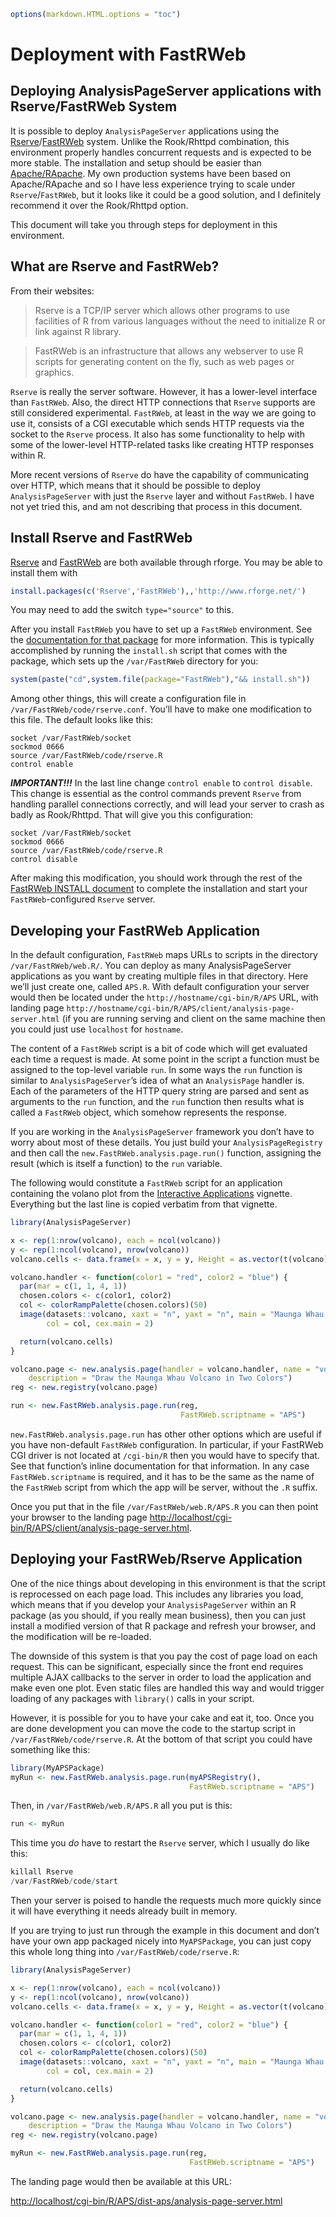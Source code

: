 <!--
%\VignetteEngine{knitr::knitr}
%\VignetteIndexEntry{7. FastRWeb Deployment}
-->

<link rel="stylesheet" type="text/css" href="AnalysisPageServer.css">

```r
options(markdown.HTML.options = "toc")
```

# Deployment with FastRWeb


## Deploying AnalysisPageServer applications with Rserve/FastRWeb System

It is possible to deploy `AnalysisPageServer` applications using the <a href ="http://rforge.net/Rserve/">Rserve</a>/<a href ="http://rforge.net/FastRWeb/">FastRWeb</a> system.
Unlike the Rook/Rhttpd combination, this environment properly handles concurrent
requests and is expected to be more stable. The installation and setup should be easier
than <a href="ApacheDeployment.html">Apache/RApache</a>. My own production systems have been based on Apache/RApache and so
I have less experience trying to scale under `Rserve`/`FastRWeb`, but it looks like it could
be a good solution, and I definitely recommend it over the Rook/Rhttpd option.

This document will take you through steps for deployment in this environment.

## What are Rserve and FastRWeb?

From their websites:

> Rserve is a TCP/IP server which allows other programs to use facilities 
of R from various languages without the need to initialize R or link against R library.

> FastRWeb is an infrastructure that allows any webserver to use 
R scripts for generating content on the fly, such as web pages or graphics.

`Rserve` is really the server software. However, it has a lower-level
interface than `FastRWeb`. Also, the direct HTTP connections that `Rserve` supports are still considered experimental.
`FastRWeb`, at least in the way we are going to use it, consists of a CGI executable
which sends HTTP requests via the socket to the `Rserve` process. It also has some functionality to help with
some of the lower-level HTTP-related tasks like creating HTTP responses within R.

More recent versions of `Rserve` do have the capability of communicating over HTTP, which means that it should be
possible to deploy `AnalysisPageServer` with just the `Rserve` layer and without `FastRWeb`. I have not yet tried
this, and am not describing that process in this document.

## Install Rserve and FastRWeb

<a href ="http://rforge.net/Rserve/">Rserve<a/> and <a href="http://rforge.net/FastRWeb/">FastRWeb</a> are both available
through rforge. You may be able to install them with

```r
install.packages(c('Rserve','FastRWeb'),,'http://www.rforge.net/')
```

You may need to add the switch `type="source"` to this.

After you install `FastRWeb` you have to set up a `FastRWeb` environment. See the <a href="http://svn.rforge.net/FastRWeb/trunk/INSTALL">documentation
for that package</a> for more information. This is typically accomplished by running the `install.sh` script
that comes with the package, which sets up the `/var/FastRWeb` directory for you:

```r
system(paste("cd",system.file(package="FastRWeb"),"&& install.sh"))
```

Among other things, this will create a configuration file in `/var/FastRWeb/code/rserve.conf`. You'll have to make one modification to this file.
The default looks like this:

```
socket /var/FastRWeb/socket
sockmod 0666
source /var/FastRWeb/code/rserve.R
control enable
```

***IMPORTANT!!!*** In the last line change `control enable` to `control disable`. This change is essential as the control commands prevent `Rserve` from
handling parallel connections correctly, and will lead your server to crash as badly as Rook/Rhttpd. That will give you this configuration:

```
socket /var/FastRWeb/socket
sockmod 0666
source /var/FastRWeb/code/rserve.R
control disable
```


After making this modification, you should work through the rest of the <a href="http://svn.rforge.net/FastRWeb/trunk/INSTALL">FastRWeb INSTALL document</a> to
complete the installation and start your `FastRWeb`-configured `Rserve` server.

## Developing your FastRWeb Application

In the default configuration, `FastRWeb` maps URLs to scripts in the directory `/var/FastRWeb/web.R/`. You can deploy as many AnalysisPageServer applications
as you want by creating multiple files in that directory. Here we'll just create one, called `APS.R`. With default configuration your server would then be located under
the `http://hostname/cgi-bin/R/APS` URL, with landing page `http://hostname/cgi-bin/R/APS/client/analysis-page-server.html` (if you are running serving and client on
the same machine then you could just use `localhost` for `hostname`.

The content of a `FastRWeb` script is a bit of code which will get evaluated each time a request is made. At some point in the script a function
must be assigned to the top-level variable `run`. In some ways the `run` function is similar to `AnalysisPageServer`'s idea of what an `AnalysisPage` handler
is. Each of the parameters of the HTTP query string are parsed and sent as arguments to the `run` function, and the `run` function then results what
is called a `FastRWeb` object, which somehow represents the response.

If you are working in the `AnalysisPageServer` framework you don't have to worry about most of these details. You just build your `AnalysisPageRegistry` and 
then call the `new.FastRWeb.analysis.page.run()` function, assigning the result (which is itself a function) to the `run` variable.

The following would constitute a `FastRWeb` script for an application containing the volano plot from the <a href="InteractiveApps.html">Interactive Applications</a>
vignette. Everything but the last line is copied verbatim from that vignette.

```r
library(AnalysisPageServer)

x <- rep(1:nrow(volcano), each = ncol(volcano))
y <- rep(1:ncol(volcano), nrow(volcano))
volcano.cells <- data.frame(x = x, y = y, Height = as.vector(t(volcano)))

volcano.handler <- function(color1 = "red", color2 = "blue") {
  par(mar = c(1, 1, 4, 1))
  chosen.colors <- c(color1, color2)
  col <- colorRampPalette(chosen.colors)(50)
  image(datasets::volcano, xaxt = "n", yaxt = "n", main = "Maunga Whau Volcano", 
        col = col, cex.main = 2)

  return(volcano.cells)
}

volcano.page <- new.analysis.page(handler = volcano.handler, name = "volcano", 
    description = "Draw the Maunga Whau Volcano in Two Colors")
reg <- new.registry(volcano.page)

run <- new.FastRWeb.analysis.page.run(reg,
                                      FastRWeb.scriptname = "APS")
```

`new.FastRWeb.analysis.page.run` has other other options which are useful if you
have non-default `FastRWeb` configuration. In particular, if your FastRWeb CGI driver
is not located at `/cgi-bin/R` then you would have to specify that. See that function's inline documentation for that information.
In any case `FastRWeb.scriptname` is required, and it has to be the same as the name
of the `FastRWeb` script from which the app will be server, without the `.R` suffix.

Once you put that in the file `/var/FastRWeb/web.R/APS.R` you can then point your
browser to the landing page <a href="http://localhost/cgi-bin/R/APS/client/analysis-page-server.html">http://localhost/cgi-bin/R/APS/client/analysis-page-server.html</a>.

## Deploying your FastRWeb/Rserve Application

One of the nice things about developing in this environment is that the script is
reprocessed on each page load. This includes any libraries you load, which means
that if you develop your `AnalysisPageServer` within an R package (as you should,
if you really mean business), then you can just install a modified version of that
R package and refresh your browser, and the modification will be re-loaded.

The downside of this system is that you pay the cost of page load on each request. This can
be significant, especially since the front end requires multiple AJAX callbacks to
the server in order to load the application and make even one plot. Even static files
are handled this way and would trigger loading of any packages with `library()` calls
in your script.

However, it is possible for you to have your cake and eat it, too. Once you are done development you can
move the code to the startup script in `/var/FastRWeb/code/rserve.R`. At the bottom
of that script you could have something like this:

```r
library(MyAPSPackage)
myRun <- new.FastRWeb.analysis.page.run(myAPSRegistry(),
                                        FastRWeb.scriptname = "APS")
```


Then, in `/var/FastRWeb/web.R/APS.R` all you put is this:

```r
run <- myRun
```

This time you *do* have to restart the `Rserve` server, which I usually do like
this:

```r
killall Rserve
/var/FastRWeb/code/start
```

Then your server is poised to handle the requests much more quickly since it
will have everything it needs already built in memory.

If you are trying to just run through the example in this document and don't have
your own app packaged nicely into `MyAPSPackage`, you can just copy this whole long thing into
`/var/FastRWeb/code/rserve.R`:


```r
library(AnalysisPageServer)

x <- rep(1:nrow(volcano), each = ncol(volcano))
y <- rep(1:ncol(volcano), nrow(volcano))
volcano.cells <- data.frame(x = x, y = y, Height = as.vector(t(volcano)))

volcano.handler <- function(color1 = "red", color2 = "blue") {
  par(mar = c(1, 1, 4, 1))
  chosen.colors <- c(color1, color2)
  col <- colorRampPalette(chosen.colors)(50)
  image(datasets::volcano, xaxt = "n", yaxt = "n", main = "Maunga Whau Volcano", 
        col = col, cex.main = 2)

  return(volcano.cells)
}

volcano.page <- new.analysis.page(handler = volcano.handler, name = "volcano", 
    description = "Draw the Maunga Whau Volcano in Two Colors")
reg <- new.registry(volcano.page)

myRun <- new.FastRWeb.analysis.page.run(reg,
                                        FastRWeb.scriptname = "APS")
```


The landing page would then be available at this URL:

[http://localhost/cgi-bin/R/APS/dist-aps/analysis-page-server.html](http://localhost/cgi-bin/R/APS/dist-aps/analysis-page-server.html)